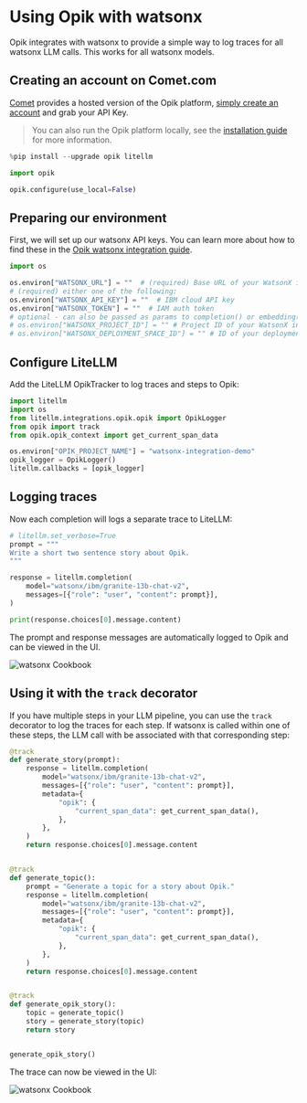 # Using Opik with watsonx

Opik integrates with watsonx to provide a simple way to log traces for all watsonx LLM calls. This works for all watsonx models.

## Creating an account on Comet.com

[Comet](https://www.comet.com/site?from=llm&utm_source=opik&utm_medium=colab&utm_content=watsonx&utm_campaign=opik) provides a hosted version of the Opik platform, [simply create an account](https://www.comet.com/signup?from=llm&utm_source=opik&utm_medium=colab&utm_content=watsonx&utm_campaign=opik) and grab your API Key.

> You can also run the Opik platform locally, see the [installation guide](https://www.comet.com/docs/opik/self-host/overview/?from=llm&utm_source=opik&utm_medium=colab&utm_content=watsonx&utm_campaign=opik) for more information.


```python
%pip install --upgrade opik litellm
```


```python
import opik

opik.configure(use_local=False)
```

## Preparing our environment

First, we will set up our watsonx API keys. You can learn more about how to find these in the [Opik watsonx integration guide](https://www.comet.com/docs/opik/tracing/integrations/watsonx#configuring-watsonx).


```python
import os

os.environ["WATSONX_URL"] = ""  # (required) Base URL of your WatsonX instance
# (required) either one of the following:
os.environ["WATSONX_API_KEY"] = ""  # IBM cloud API key
os.environ["WATSONX_TOKEN"] = ""  # IAM auth token
# optional - can also be passed as params to completion() or embedding()
# os.environ["WATSONX_PROJECT_ID"] = "" # Project ID of your WatsonX instance
# os.environ["WATSONX_DEPLOYMENT_SPACE_ID"] = "" # ID of your deployment space to use deployed models
```

## Configure LiteLLM

Add the LiteLLM OpikTracker to log traces and steps to Opik:


```python
import litellm
import os
from litellm.integrations.opik.opik import OpikLogger
from opik import track
from opik.opik_context import get_current_span_data

os.environ["OPIK_PROJECT_NAME"] = "watsonx-integration-demo"
opik_logger = OpikLogger()
litellm.callbacks = [opik_logger]
```

## Logging traces

Now each completion will logs a separate trace to LiteLLM:


```python
# litellm.set_verbose=True
prompt = """
Write a short two sentence story about Opik.
"""

response = litellm.completion(
    model="watsonx/ibm/granite-13b-chat-v2",
    messages=[{"role": "user", "content": prompt}],
)

print(response.choices[0].message.content)
```

The prompt and response messages are automatically logged to Opik and can be viewed in the UI.

![watsonx Cookbook](https://raw.githubusercontent.com/comet-ml/opik/main/apps/opik-documentation/documentation/static/img/cookbook/watsonx_trace_cookbook.png)

## Using it with the `track` decorator

If you have multiple steps in your LLM pipeline, you can use the `track` decorator to log the traces for each step. If watsonx is called within one of these steps, the LLM call with be associated with that corresponding step:


```python
@track
def generate_story(prompt):
    response = litellm.completion(
        model="watsonx/ibm/granite-13b-chat-v2",
        messages=[{"role": "user", "content": prompt}],
        metadata={
            "opik": {
                "current_span_data": get_current_span_data(),
            },
        },
    )
    return response.choices[0].message.content


@track
def generate_topic():
    prompt = "Generate a topic for a story about Opik."
    response = litellm.completion(
        model="watsonx/ibm/granite-13b-chat-v2",
        messages=[{"role": "user", "content": prompt}],
        metadata={
            "opik": {
                "current_span_data": get_current_span_data(),
            },
        },
    )
    return response.choices[0].message.content


@track
def generate_opik_story():
    topic = generate_topic()
    story = generate_story(topic)
    return story


generate_opik_story()
```

The trace can now be viewed in the UI:

![watsonx Cookbook](https://raw.githubusercontent.com/comet-ml/opik/main/apps/opik-documentation/documentation/static/img/cookbook/watsonx_trace_decorator_cookbook.png)
